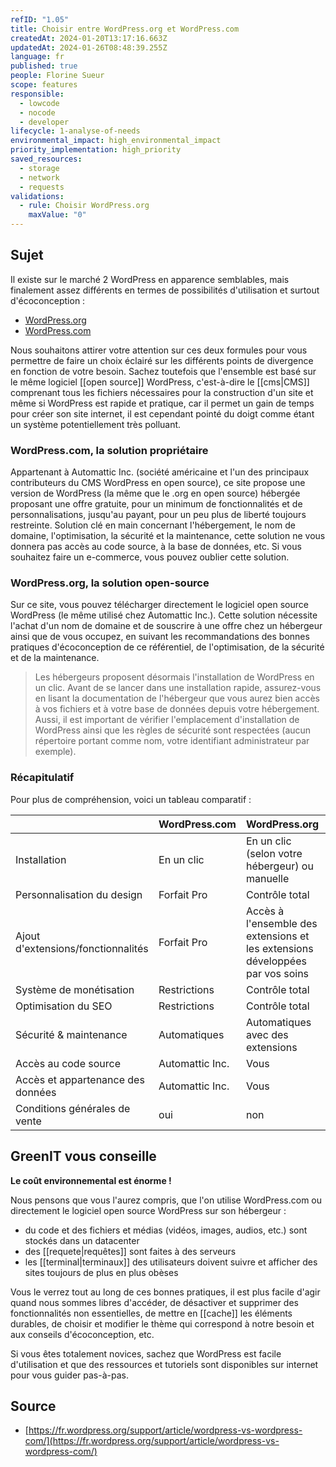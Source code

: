 ```yaml
---
refID: "1.05"
title: Choisir entre WordPress.org et WordPress.com
createdAt: 2024-01-20T13:17:16.663Z
updatedAt: 2024-01-26T08:48:39.255Z
language: fr
published: true
people: Florine Sueur
scope: features
responsible:
  - lowcode
  - nocode
  - developer
lifecycle: 1-analyse-of-needs
environmental_impact: high_environmental_impact
priority_implementation: high_priority
saved_resources:
  - storage
  - network
  - requests
validations:
  - rule: Choisir WordPress.org
    maxValue: "0"
---
```


## Sujet

Il existe sur le marché 2 WordPress en apparence semblables, mais finalement assez différents en termes de possibilités d'utilisation et surtout d'écoconception :

- [WordPress.org](https://fr.wordpress.org/)
- [WordPress.com](https://wordpress.com/fr/)

Nous souhaitons attirer votre attention sur ces deux formules pour vous permettre de faire un choix éclairé sur les différents points de divergence en fonction de votre besoin. Sachez toutefois que l'ensemble est basé sur le même logiciel \[\[open source]] WordPress, c'est-à-dire le \[\[cms|CMS]] comprenant tous les fichiers nécessaires pour la construction d'un site et même si WordPress est rapide et pratique, car il permet un gain de temps pour créer son site internet, il est cependant pointé du doigt comme étant un système potentiellement très polluant.

### WordPress.com, la solution propriétaire

Appartenant à Automattic Inc. (société américaine et l'un des principaux contributeurs du CMS WordPress en open source), ce site propose une version de WordPress (la même que le .org en open source) hébergée proposant une offre gratuite, pour un minimum de fonctionnalités et de personnalisations, jusqu'au payant, pour un peu plus de liberté toujours restreinte. Solution clé en main concernant l'hébergement, le nom de domaine, l'optimisation, la sécurité et la maintenance, cette solution ne vous donnera pas accès au code source, à la base de données, etc. Si vous souhaitez faire un e-commerce, vous pouvez oublier cette solution.

### WordPress.org, la solution open-source

Sur ce site, vous pouvez télécharger directement le logiciel open source WordPress (le même utilisé chez Automattic Inc.). Cette solution nécessite l'achat d'un nom de domaine et de souscrire à une offre chez un hébergeur ainsi que de vous occupez, en suivant les recommandations des bonnes pratiques d'écoconception de ce référentiel, de l'optimisation, de la sécurité et de la maintenance.

> Les hébergeurs proposent désormais l'installation de WordPress en un clic. Avant de se lancer dans une installation rapide, assurez-vous en lisant la documentation de l'hébergeur que vous aurez bien accès à vos fichiers et à votre base de données depuis votre hébergement. Aussi, il est important de vérifier l'emplacement d'installation de WordPress ainsi que les règles de sécurité sont respectées (aucun répertoire portant comme nom, votre identifiant administrateur par exemple).

### Récapitulatif

Pour plus de compréhension, voici un tableau comparatif :

|                                    | WordPress.com   | WordPress.org                                                                 |
| :--------------------------------- | :-------------- | :---------------------------------------------------------------------------- |
| Installation                       | En un clic      | En un clic (selon votre hébergeur) ou manuelle                                |
| Personnalisation du design         | Forfait Pro     | Contrôle total                                                                |
| Ajout d'extensions/fonctionnalités | Forfait Pro     | Accès à l'ensemble des extensions et les extensions développées par vos soins |
| Système de monétisation            | Restrictions    | Contrôle total                                                                |
| Optimisation du SEO                | Restrictions    | Contrôle total                                                                |
| Sécurité & maintenance             | Automatiques    | Automatiques avec des extensions                                              |
| Accès au code source               | Automattic Inc. | Vous                                                                          |
| Accès et appartenance des données  | Automattic Inc. | Vous                                                                          |
| Conditions générales de vente      | oui             | non                                                                           |

## GreenIT vous conseille

**Le coût environnemental est énorme !**

Nous pensons que vous l'aurez compris, que l'on utilise WordPress.com ou directement le logiciel open source WordPress sur son hébergeur :

- du code et des fichiers et médias (vidéos, images, audios, etc.) sont stockés dans un datacenter
- des \[\[requete|requêtes]] sont faites à des serveurs
- les \[\[terminal|terminaux]] des utilisateurs doivent suivre et afficher des sites toujours de plus en plus obèses

Vous le verrez tout au long de ces bonnes pratiques, il est plus facile d'agir quand nous sommes libres d'accéder, de désactiver et supprimer des fonctionnalités non essentielles, de mettre en \[\[cache]] les éléments durables, de choisir et modifier le thème qui correspond à notre besoin et aux conseils d'écoconception, etc.

Si vous êtes totalement novices, sachez que WordPress est facile d'utilisation et que des ressources et tutoriels sont disponibles sur internet pour vous guider pas-à-pas.

## Source

- [https://fr.wordpress.org/support/article/wordpress-vs-wordpress-com/](https://fr.wordpress.org/support/article/wordpress-vs-wordpress-com/)
